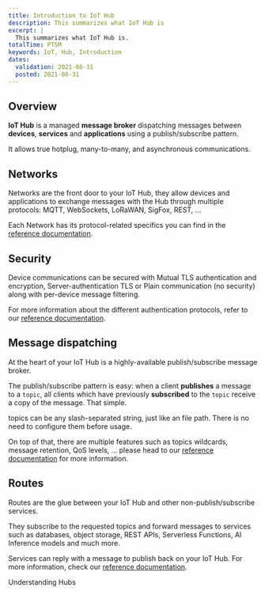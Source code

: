 ```yaml
---
title: Introduction to IoT Hub
description: This summarizes what IoT Hub is
excerpt: |
  This summarizes what IoT Hub is.
totalTime: PT5M
keywords: IoT, Hub, Introduction
dates:
  validation: 2021-08-31
  posted: 2021-08-31
---
```

## Overview

**IoT Hub** is a managed **message broker** dispatching messages between **devices**, **services** and **applications** using a publish/subscribe pattern.

It allows true hotplug, many-to-many, and asynchronous communications.

<Lightbox src="assets/scaleway-iothub-overview.png" size="large" alt=""/>


## Networks

Networks are the front door to your IoT Hub, they allow devices and applications to exchange messages with the Hub through multiple protocols: MQTT, WebSockets, LoRaWAN, SigFox, REST, ... 

Each Network has its protocol-related specifics you can find in the [reference documentation](/iot/iot-hub/reference-content/networks/).

## Security

Device communications can be secured with Mutual TLS authentication and encryption, Server-authentication TLS or Plain communication (no security) along with per-device message filtering.

For more information about the different authentication protocols, refer to our [reference documentation](/iot/iot-hub/reference-content/devices/).

## Message dispatching

At the heart of your IoT Hub is a highly-available publish/subscribe message broker.

The publish/subscribe pattern is easy: when a client **publishes** a message to a `topic`, all clients which have previously **subscribed** to the `topic` receive a copy of the message. That simple.

<Message type="note">
topics can be any slash-separated string, just like an file path. There is no need to configure them before usage.
</Message>

On top of that, there are multiple features such as topics wildcards, message retention, QoS levels, ... please head to our [reference documentation](/iot/iot-hub/reference-content/hubs/) for more information.

## Routes

Routes are the glue between your IoT Hub and other non-publish/subscribe services.

They subscribe to the requested topics and forward messages to services such as databases, object storage, REST APIs, Serverless Functions, AI Inference models and much more.

Services can reply with a message to publish back on your IoT Hub. For more information, check our [reference documentation](/iot/iot-hub/reference-content/routes/).

<Navigation title="See Also">
  <NextButton to="/iot/iot-hub/reference-content/hubs/">Understanding Hubs</NextButton>
</Navigation>

